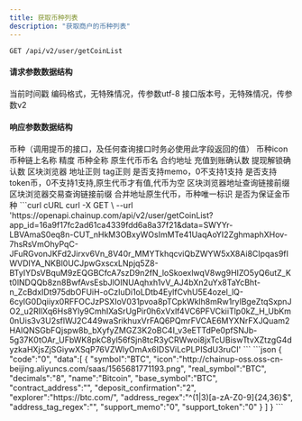 ---
title: 获取币种列表
description: "获取商户的币种列表"
---

`GET /api/v2/user/getCoinList`

#### 请求参数数据结构
<ParamField query="time" type="long" required>
    当前时间戳
</ParamField>
<ParamField query="charset" type="string" required>
    编码格式，无特殊情况，传参数utf-8
</ParamField>
<ParamField query="version" type="string" required>
    接口版本号，无特殊情况，传参数v2
</ParamField>



#### 响应参数数据结构
<ResponseField type="object[ ]">
    <Expandable title="object">
        <ResponseField name="symbol" type="string">币种（调用提币的接口，及任何查询接口时务必使用此字段返回的值）</ResponseField>
        <ResponseField name="icon" type="string">币种icon</ResponseField>
        <ResponseField name="real_symbol" type="string">币种链上名称</ResponseField>
        <ResponseField name="decimals" type="string">精度</ResponseField>
        <ResponseField name="name" type="string">币种全称</ResponseField>
        <ResponseField name="base_symbol" type="string">原生代币币名</ResponseField>
        <ResponseField name="contract_address" type="string">合约地址</ResponseField>
        <ResponseField name="deposit_confirmation" type="string">充值到账确认数</ResponseField>
        <ResponseField name="withdraw_confirmation" type="string">提现解锁确认数</ResponseField>
        <ResponseField name="explorer" type="string">区块浏览器</ResponseField>
        <ResponseField name="address_regex" type="string">地址正则</ResponseField>
        <ResponseField name="address_tag_regex" type="string">tag正则</ResponseField>
        <ResponseField name="support_memo" type="string">是否支持memo，0不支持1支持</ResponseField>
        <ResponseField name="support_token" type="string">是否支持token币，0不支持1支持,原生代币才有值,代币为空</ResponseField>
        <ResponseField name="address_link" type="string">区块浏览器地址查询链接前缀</ResponseField>
        <ResponseField name="txid_link" type="string">区块浏览器交易查询链接前缀</ResponseField>
        <ResponseField name="merge_address_symbol" type="string">合并地址原生代币，币种唯一标识</ResponseField>
        <ResponseField name="margin_symbol" type="string">是否为保证金币种</ResponseField>
    </Expandable>
</ResponseField>



<RequestExample>
  ```curl cURL
  curl -X GET \
  --url 'https://openapi.chainup.com/api/v2/user/getCoinList?app_id=16a9f17fc2ad61ca4339fdd6a8a37f21&data=SWYYr-LBVAmaS0eq8n-CUT_nHkM3OBxyWOsImMTe41UaqAoYI2ZghmaphXHov-7hsRsVmOhyPqC-JFuRGvonJKFd2Jirxv6Vn_8V40r_MMYTkhqcviQbZWYW5xX8Ai8CIpqas9fIWVDIYA_NKBl0UCJpwGxscxLNpjq5Z8-BTyIYDsVBquM9zEQGBCfcA7szD9n2fN_loSkoexlwqV8wg9HIZO5yQ6utZ_Kt0lNDQQb8zn8BwfAvsEsbJlOINUAqhxh1vV_AJ4bXn2uYx8TaYcBht-n_ZcBdxIDt975dbOFUiH-oCzIuDi1oLDtb4EylfCvhU5E4ozel_lQ-6cyIG0Dqiiyx0RFFOCJzPSXIoV031pvoa8pTCpkWklh8mRw1rylBgeZtqSxpnJO2_u2RIlXq6Hs8Yly9CmhIXaSrUgPir0h6xVxlf4VC6PFVCkiiTlp0kZ_H_UbKm0nUis3v3U2sflWJ2C449waSrikhuxVrFAQ6PQmrFVCAE6MYXNrFXJQuam2HAIQNSGbFQjspw8b_bXyfyZMGZ3K2oBC4I_v3eETTdPe0pfSNJb-5g37K0tOAr_UFbWK8pkC8yl56fSjn8tcR3yCRWwoi8jxTcUBiswTtvXZtzgG4dyzkaHXjsZjSGiywXSqP76VZWlyOmAx6IDSViLcPLPISdU3ruCI'
  ```
</RequestExample>



<ResponseExample>
```json
{
  "code":"0",
  "data":[
      {
          "symbol":"BTC",
          "icon":"http://chainup-oss.oss-cn-beijing.aliyuncs.com/saas/1565681771193.png",
          "real_symbol":"BTC",
          "decimals":"8",
          "name":"Bitcoin",
          "base_symbol":"BTC",
          "contract_address":"",
          "deposit_confirmation":"2",
          "explorer":"https://btc.com/",
          "address_regex":"^(1|3)[a-zA-Z0-9]{24,36}$",
          "address_tag_regex":"",
          "support_memo":"0",
          "support_token":"0"
      }
   ]
 }
```
</ResponseExample>